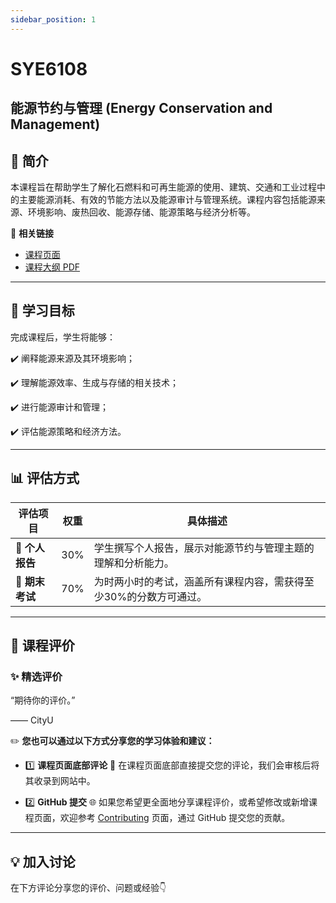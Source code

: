 ```yaml
---
sidebar_position: 1
---
```


# SYE6108
## 能源节约与管理 (Energy Conservation and Management)

## **📘 简介**
本课程旨在帮助学生了解化石燃料和可再生能源的使用、建筑、交通和工业过程中的主要能源消耗、有效的节能方法以及能源审计与管理系统。课程内容包括能源来源、环境影响、废热回收、能源存储、能源策略与经济分析等。

🔗 **相关链接**
- [课程页面](https://www.cityu.edu.hk/catalogue/pg/202425/course/SYE6108.htm)
- [课程大纲 PDF](https://www.cityu.edu.hk/catalogue/pg/202425/course/SYE6108.pdf)

---

## **🎯 学习目标**

完成课程后，学生将能够：

✔️ 阐释能源来源及其环境影响；

✔️ 理解能源效率、生成与存储的相关技术；

✔️ 进行能源审计和管理；

✔️ 评估能源策略和经济方法。

---

## **📊 评估方式**

| **评估项目**        | **权重** | **具体描述**                                                                                       |
|--------------------|---------|---------------------------------------------------------------------------------------------------|
| **📂 个人报告**      | 30%      | 学生撰写个人报告，展示对能源节约与管理主题的理解和分析能力。                                             |
| **📝 期末考试**      | 70%      | 为时两小时的考试，涵盖所有课程内容，需获得至少30%的分数方可通过。                                          |

---

## **💬 课程评价**

### ✨ **精选评价**
<div className={commentStyles.commentBox}>
    <p className={commentStyles.commentText}>
        “期待你的评价。”
    </p>
    <p className={commentStyles.commentAuthor}>—— CityU</p>
</div>

✏️ **您也可以通过以下方式分享您的学习体验和建议：**

- 1️⃣ **课程页面底部评论**
💬 在课程页面底部直接提交您的评论，我们会审核后将其收录到网站中。

- 2️⃣ **GitHub 提交**
🌐 如果您希望更全面地分享课程评价，或希望修改或新增课程页面，欢迎参考 [Contributing](/contributing) 页面，通过 GitHub 提交您的贡献。

---

## **💡 加入讨论**

在下方评论分享您的评价、问题或经验👇
<Utterances />